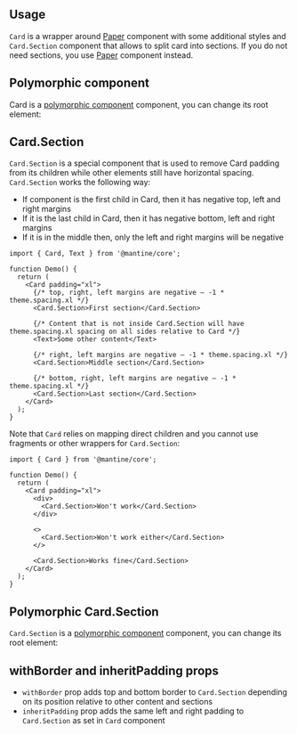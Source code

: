 

## Usage

`Card` is a wrapper around [Paper](/core/paper/) component with some additional styles and `Card.Section`
component that allows to split card into sections. If you do not need sections, you use [Paper](/core/paper/) component instead.

<Demo data={CardDemos.usage} />

## Polymorphic component

Card is a [polymorphic component](/guides/polymorphic/) component, you can change its root element:

<Demo data={CardDemos.link} />

## Card.Section

`Card.Section` is a special component that is used to remove Card padding from its children while other elements still have horizontal spacing.
`Card.Section` works the following way:

- If component is the first child in Card, then it has negative top, left and right margins
- If it is the last child in Card, then it has negative bottom, left and right margins
- If it is in the middle then, only the left and right margins will be negative

```tsx
import { Card, Text } from '@mantine/core';

function Demo() {
  return (
    <Card padding="xl">
      {/* top, right, left margins are negative – -1 * theme.spacing.xl */}
      <Card.Section>First section</Card.Section>

      {/* Content that is not inside Card.Section will have theme.spacing.xl spacing on all sides relative to Card */}
      <Text>Some other content</Text>

      {/* right, left margins are negative – -1 * theme.spacing.xl */}
      <Card.Section>Middle section</Card.Section>

      {/* bottom, right, left margins are negative – -1 * theme.spacing.xl */}
      <Card.Section>Last section</Card.Section>
    </Card>
  );
}
```

Note that `Card` relies on mapping direct children and you cannot use fragments or other wrappers for `Card.Section`:

```tsx
import { Card } from '@mantine/core';

function Demo() {
  return (
    <Card padding="xl">
      <div>
        <Card.Section>Won't work</Card.Section>
      </div>

      <>
        <Card.Section>Won't work either</Card.Section>
      </>

      <Card.Section>Works fine</Card.Section>
    </Card>
  );
}
```

## Polymorphic Card.Section

`Card.Section` is a [polymorphic component](/guides/polymorphic/) component, you can change its root element:

<Demo data={CardDemos.linkSection} />

## withBorder and inheritPadding props

- `withBorder` prop adds top and bottom border to `Card.Section` depending on its position relative to other content and sections
- `inheritPadding` prop adds the same left and right padding to `Card.Section` as set in `Card` component

<Demo data={CardDemos.section} />

